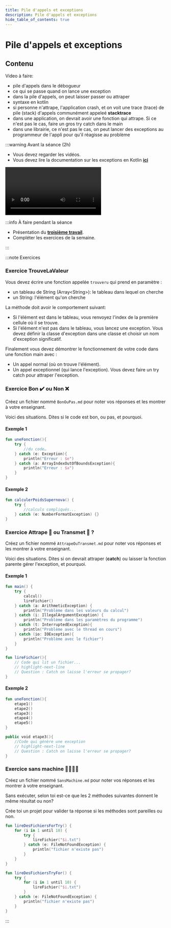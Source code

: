```yaml
---
title: Pile d'appels et exceptions
description: Pile d'appels et exceptions
hide_table_of_contents: true
---
```


# Pile d'appels et exceptions

## Contenu

Video à faire:
- pile d'appels dans le débogueur
- ce qui se passe quand on lance une exception
- dans la pile d'appels, on peut laisser passer ou attraper
- syntaxe en kotlin
- si personne n'attrape, l'application crash, et on voit une trace (trace) de pile (stack) d'appels communément appeleé 
**stacktrace** 
- dans une application, on devrait avoir une fonction qui attrape. Si ce n'est pas le cas, faire un gros try catch dans le main
- dans une librairie, ce n'est pas le cas, on peut lancer des exceptions au programmeur de l'appli pour qu'il réagisse au problème

<Row>

<Column>

:::warning Avant la séance (2h)

- Vous devez regarder les vidéos.
- Vous devez lire la documentation sur les exceptions en Kotlin **[ici](https://kotlinlang.org/docs/exceptions.html)**

<Video url="https://www.youtube.com/watch?v=7BrKDnNnuqU" />

[Code après la vidéo](https://github.com/departement-info-cem/3N5-Prog3/tree/main/code/VideoExceptions)

:::

</Column>

<Column>

:::info À faire pendant la séance

- Présentation du **[troisième travail](../tp/tp3)**.
- Compléter les exercices de la semaine.

:::

</Column>

</Row>

:::note Exercices

### Exercice TrouveLaValeur

Vous devez écrire une fonction appelée `trouveru` qui prend en paramètre :

- un tableau de String (Array\<String\>): le tableau dans lequel on cherche
- un String: l'élément qu'on cherche

La méthode doit avoir le comportement suivant:

- Si l'élément est dans le tableau, vous renvoyez l'index de la première cellule où il se trouve.
- Si l'élément n'est pas dans le tableau, vous lancez une exception. Vous devez définir la classe d'exception dans une classe et choisir un nom d'exception significatif.

Finalement vous devez démontrer le fonctionnement de votre code dans une fonction main avec :

- Un appel normal (où on trouve l'élément).
- Un appel exceptionnel (qui lance l'exception). Vous devez faire un try catch pour attraper l'exception. 

### Exercice Bon ✔️ ou Non ❌

Créez un fichier nommé `BonOuPas.md` pour noter vos réponses et les montrer à votre enseignant.

Voici des situations. Dites si le code est bon, ou pas, et pourquoi.

#### Exemple 1

```kotlin
fun uneFonction(){
    try {
        //du code…
    } catch (e: Exception){
        println("Erreur : $e")
    } catch (a: ArrayIndexOutOfBoundsException){
        println("Erreur : $a")
    }
}
```

#### Exemple 2

```kotlin
fun calculerPoidsSupernova() {
	try {
		//calculs compliqués...
	} catch (e: NumberFormatException) {}
}
```

### Exercice Attrape 🎣 ou Transmet 📡 ?

Créez un fichier nommé `AttrapeOuTransmet.md` pour noter vos réponses et les montrer à votre enseignant.

Voici des situations. Dites si on devrait attraper (**catch**) ou laisser la fonction parente gérer l'exception, et pourquoi.

#### Exemple 1

```kotlin
fun main() {
	try {
		calcul()
		lireFichier()
	} catch (a: ArithmeticException) {
		println("Problème dans les valeurs du calcul")
	} catch (i: IllegalArgumentException) {
		println("Problème dans les paramètres du programme")		
	} catch (t: InterruptedException){
		println("Problème avec le thread en cours")	
	} catch (io: IOException){
        println("Problème avec le fichier")
    } 
}

fun lireFichier(){
	// Code qui lit un fichier...
    // highlight-next-line
	// Question : Catch on laisse l'erreur se propager?
}
```

#### Exemple 2

```kotlin
fun uneFonction(){
	etape1()
	etape2()
	etape3()
	etape4()
	etape5()
}

public void etape3(){
	//Code qui génère une exception
    // highlight-next-line
	// Question : Catch on laisse l'erreur se propager?
}
```

### Exercice sans machine 👨‍🎤👨‍💼

Créez un fichier nommé `SansMachine.md` pour noter vos réponses et les montrer à votre enseignant.

Sans exécuter, selon toi est-ce que les 2 méthodes suivantes donnent le même résultat ou non?

Crée toi un projet pour valider ta réponse si les méthodes sont pareilles ou non.

```kotlin
fun lireDesFichiersForTry() {
    for (i in 1 until 10) {
        try {
            lireFichier("$i.txt")
        } catch (e: FileNotFoundException) {
            println("fichier n'existe pas")
        }
    }
}

fun lireDesFichiersTryFor() {
    try {
        for (i in 1 until 10) {
            lireFichier("$i.txt")
        }
    } catch (e: FileNotFoundException) {
        println("fichier n'existe pas")
    }
}	
```

:::